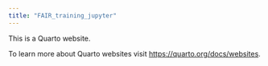 ```yaml
---
title: "FAIR_training_jupyter"
---
```


This is a Quarto website.

To learn more about Quarto websites visit <https://quarto.org/docs/websites>.
